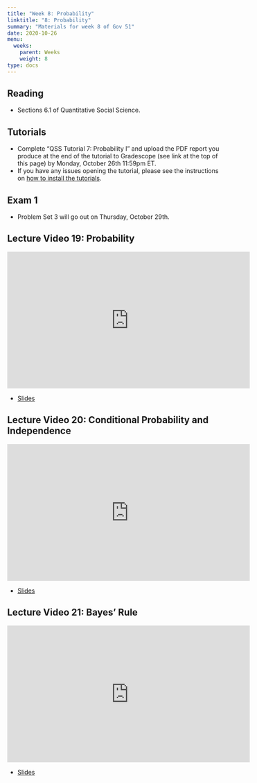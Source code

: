 ```yaml
---
title: "Week 8: Probability"
linktitle: "8: Probability"
summary: "Materials for week 8 of Gov 51"
date: 2020-10-26
menu:
  weeks:
    parent: Weeks
    weight: 8
type: docs
---
```


## Reading

- Sections 6.1 of Quantitative Social Science.

## Tutorials

- Complete "QSS Tutorial 7: Probability I" and upload the PDF report you produce at the end of the tutorial to Gradescope (see link at the top of this page) by Monday, October 26th 11:59pm ET. 
- If you have any issues opening the tutorial, please see the instructions on [how to install the tutorials](/assignments/tutorials/).

## Exam 1

- Problem Set 3 will go out on Thursday, October 29th. 

## Lecture Video 19: Probability

<iframe width="560" height="315" src="https://www.youtube-nocookie.com/embed/ej-IhL-IzPk" frameborder="0" allow="accelerometer; autoplay; clipboard-write; encrypted-media; gyroscope; picture-in-picture" allowfullscreen></iframe>

- [Slides](/slides/videos/19-prob.pdf)

## Lecture Video 20: Conditional Probability and Independence

<iframe width="560" height="315" src="https://www.youtube-nocookie.com/embed/ArLE7BcmaEs" frameborder="0" allow="accelerometer; autoplay; clipboard-write; encrypted-media; gyroscope; picture-in-picture" allowfullscreen></iframe>


- [Slides](/slides/videos/20-cond-prob.pdf)

## Lecture Video 21: Bayes' Rule

<iframe width="560" height="315" src="https://www.youtube-nocookie.com/embed/3M-GOSnXiAw" frameborder="0" allow="accelerometer; autoplay; clipboard-write; encrypted-media; gyroscope; picture-in-picture" allowfullscreen></iframe>

- [Slides](/slides/videos/21-bayes.pdf)

